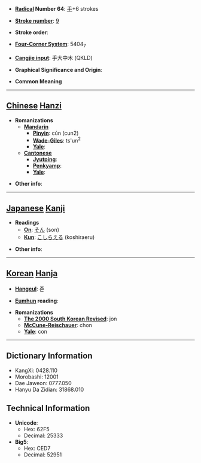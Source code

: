 * '''[[Wiktionary:Chinese radical index| Radical]] Number 64''': [[Wiktionary:Chinese radical index 手|手]]+6 strokes

* '''[[Wiktionary:Chinese total strokes index|Stroke number]]''': [[Wiktionary:Chinese total strokes index 9|9]]

* '''Stroke order''': 

* '''[[Wiktionary:Chinese four corner index|Four-Corner System]]''': 5404<sub>7</sub>

* '''[[Wiktionary:Chinese Cangjie index|Cangjie input]]''': 手大中木 (QKLD)

* '''Graphical Significance and Origin''': 

* '''Common Meaning'''

----

== [[Chinese]] [[Hanzi]] ==

* '''Romanizations'''
** '''[[Mandarin]]'''
*** '''[[Pinyin]]''': cún (cun2)
*** '''[[Wade-Giles]]''': ts'un<sup>2</sup>
*** '''[[Yale]]''': 
** '''[[Cantonese]]'''
*** '''[[Jyutping]]''':
*** '''[[Penkyamp]]''': 
*** '''[[Yale]]''': 

* '''Other info''': 

----

== [[Japanese]] [[Kanji]] ==

* '''Readings'''
** '''[[On]]''': [[そん]] (son)
** '''[[Kun]]''': [[こしらえる]] (koshiraeru)

* '''Other info''':  

----

== [[Korean]] [[Hanja]] ==

* '''[[Hangeul]]''': 존

* '''[[Eumhun]] reading''': 

* '''Romanizations'''
** '''[[The 2000 South Korean Revised Romanization|The 2000 South Korean Revised]]''': jon
** '''[[McCune-Reischauer]]''': chon
** '''[[Yale]]''': con

----

== Dictionary Information ==

* KangXi: 0428.110
* Morobashi: 12001
* Dae Jaweon: 0777.050
* Hanyu Da Zidian: 31868.010

== Technical Information ==

* '''Unicode''':
** Hex: 62F5
** Decimal: 25333
* '''Big5''':
** Hex: CED7
** Decimal: 52951